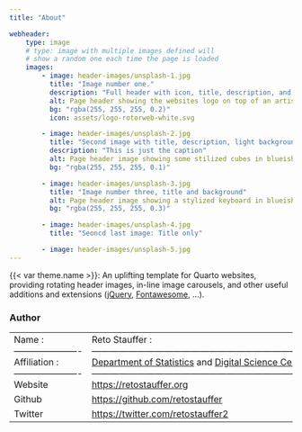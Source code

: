 ```yaml
---
title: "About"

webheader:
    type: image
    # type: image with multiple images defined will
    # show a random one each time the page is loaded
    images:
        - image: header-images/unsplash-1.jpg
          title: "Image number one."
          description: "Full header with icon, title, description, and background color."
          alt: Page header showing the websites logo on top of an artistic blueish background.
          bg: "rgba(255, 255, 255, 0.2)"
          icon: assets/logo-rotorweb-white.svg

        - image: header-images/unsplash-2.jpg
          title: "Second image with title, description, light background, without an icon."
          description: "This is just the caption"
          alt: Page header image showing some stilized cubes in blueish color.
          bg: "rgba(255, 255, 255, 0.1)"

        - image: header-images/unsplash-3.jpg
          title: "Image number three, title and background"
          alt: Page header image showing a stylized keyboard in blueish color.
          bg: "rgba(255, 255, 255, 0.3)"

        - image: header-images/unsplash-4.jpg
          title: "Seoncd last image: Title only"

        - image: header-images/unsplash-5.jpg
---
```



{{< var theme.name >}}: An uplifting template for Quarto websites, providing
rotating header images, in-line image carousels, and other useful additions and
extensions ([jQuery](features/jquery.qmd), [Fontawesome](features/fontawesome.qmd), ...).


### Author


+:----------------------+:-----------------------------------------------------------------------------------------------------------------------------------------------------------------------+
| Name                  | Reto Stauffer                                                                                                                                                          |
+:----------------------+:-----------------------------------------------------------------------------------------------------------------------------------------------------------------------+
| Affiliation           | [Department of Statistics]({{< var links.statistik >}}) and [Digital Science Center]({{< var links.disc >}}), [Universität Innsbruck]({{< var links.uibk >}}), Austria |
+:----------------------+:-----------------------------------------------------------------------------------------------------------------------------------------------------------------------+
| Website               | <https://retostauffer.org>                                                                                                                                             |
+-----------------------+------------------------------------------------------------------------------------------------------------------------------------------------------------------------+
| Github                | <https://github.com/retostauffer>                                                                                                                                      |
+-----------------------+------------------------------------------------------------------------------------------------------------------------------------------------------------------------+
| Twitter               | <https://twitter.com/retostauffer2>                                                                                                                                    |
+-----------------------+------------------------------------------------------------------------------------------------------------------------------------------------------------------------+


<!--
### Why {{< var theme.name >}}?

The theme name {{< var theme.name >}} has been chosen as it resembles
many different aspects of why this theme has been created and who created it.

One of the main goal was to develop a [Quarto]({{< var links.quarto-websites
>}}) website theme which allows us to replace existing sites.  One of the
features missing were the '_rotating header images_', thus the name {{< var theme.name >}}.

In addition, _R_ is the first letter of the first name of the authors first
name and one of his preferred programming languages: [R]({{< var links.r >}}).

Moreover, migrating to [Quarto]({{< var links.quarto >}}) for most dynamic documents
allows to 'lift' efficiency (and simplicity) to the next level as we can now
streamline the creation of websites, presentations, exercises and documents
using one single framework combining written documents, but also documents
using code execution in [_R_]({{< var links.r }}), [Python]({{< var.links.python >}}) and
[Julia]({{< var links.julia >}}).
-->
